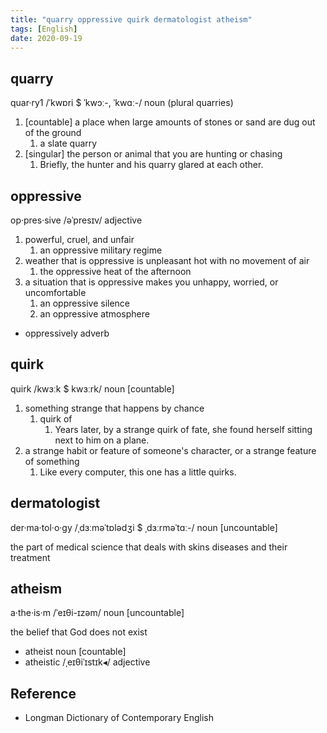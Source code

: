 ```yaml
---
title: "quarry oppressive quirk dermatologist atheism"
tags: [English]
date: 2020-09-19
---
```


## quarry

quar·ry1 /ˈkwɒri $ ˈkwɔː-, ˈkwɑː-/ noun (plural quarries)

1. [countable] a place when large amounts of stones or sand are dug out of the ground
   1. a slate quarry
2. [singular] the person or animal that you are hunting or chasing
   1. Briefly, the hunter and his quarry glared at each other.

## oppressive

op·pres·sive /əˈpresɪv/ adjective

1. powerful, cruel, and unfair
   1. an oppressive military regime
2. weather that is oppressive is unpleasant hot with no movement of air
   1. the oppressive heat of the afternoon
3. a situation that is oppressive makes you unhappy, worried, or uncomfortable
   1. an oppressive silence
   2. an oppressive atmosphere

- oppressively adverb

## quirk

quirk /kwɜːk $ kwɜːrk/ noun [countable]

1. something strange that happens by chance
   1. quirk of
      1. Years later, by a strange quirk of fate, she found herself sitting next to him on
         a plane.
2. a strange habit or feature of someone's character, or a strange feature of something
   1. Like every computer, this one has a little quirks. 

## dermatologist

der·ma·tol·o·gy /ˌdɜːməˈtɒlədʒi $ ˌdɜːrməˈtɑː-/ noun [uncountable]

the part of medical science that deals with skins diseases and their treatment

## atheism

a·the·is·m /ˈeɪθi-ɪzəm/ noun [uncountable]

the belief that God does not exist

- atheist noun [countable]
- atheistic /ˌeɪθiˈɪstɪk◂/ adjective

## Reference

- Longman Dictionary of Contemporary English